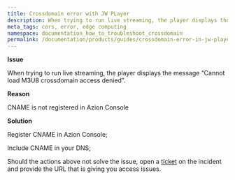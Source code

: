 ```yaml
---
title: Crossdomain error with JW PLayer
description: When trying to run live streaming, the player displays the message “Cannot load M3U8 crossdomain access denied”.
meta_tags: cors, error, edge computing
namespace: documentation_how_to_troubleshoot_crossdomain
permalink: /documentation/products/guides/crossdomain-error-in-jw-player/
---     
```


**Issue**

When trying to run live streaming, the player displays the message “Cannot load M3U8 crossdomain access denied”.

**Reason**

CNAME is not registered in Azion Console

**Solution**

Register CNAME in Azion Console;

Include CNAME in your DNS;

Should the actions above not solve the issue, open a [ticket](https://tickets.azion.com/) on the incident and provide the URL that is giving you access issues.




